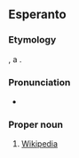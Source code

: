 ==Esperanto==

===Etymology===
{{blend|eo|vikio|t1=[[wiki]]|enciklopedio|t2=[[encyclopedia]]}}, a {{calque|eo|en|Wikipedia|nocap=1}}.

===Pronunciation===
* {{IPA|/vikipeˈdio/|lang=eo}}

===Proper noun===
{{eo-head}}

# [[Wikipedia]]